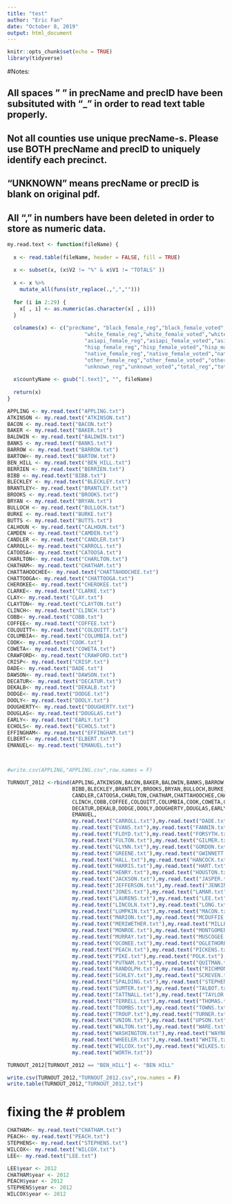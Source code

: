 ---
title: "test"
author: "Eric Fan"
date: "October 8, 2019"
output: html_document
---

```{r setup, include=FALSE}
knitr::opts_chunk$set(echo = TRUE)
library(tidyverse)
```

#Notes: 
 
## All spaces " " in precName and precID have been subsituted with "_" in order to read text table properly.
## Not all counties use unique precName-s. Please use BOTH precName and precID to uniquely identify each precinct. 
## "UNKNOWN" means precName or precID is blank on original pdf.
## All "," in numbers have been deleted in order to store as numeric data.


```{r}
my.read.text <- function(fileName) {
  
  x <- read.table(fileName, header = FALSE, fill = TRUE)
  
  x <- subset(x, (x$V2 != "%" & x$V1 != "TOTALS" ))
  
  x <- x %>%
    mutate_all(funs(str_replace(.,",","")))
  
  for (i in 2:29) {
    x[ , i] <- as.numeric(as.character(x[ , i]))
  }
  
  colnames(x) <- c("precName", "black_female_reg","black_female_voted","black_male_reg","black_male_voted",
                         "white_female_reg","white_female_voted","white_male_reg","white_male_voted",
                         "asiapi_female_reg","asiapi_female_voted","asiapi_male_reg","asiapi_male_voted",
                         "hisp_female_reg","hisp_female_voted","hisp_male_reg","hisp_male_voted",
                         "native_female_reg","native_female_voted","native_male_reg","native_male_voted",
                         "other_female_reg","other_female_voted","other_male_reg","other_male_voted",
                         "unknown_reg","unknown_voted","total_reg","total_voted", "precID")
  
  x$countyName <- gsub("[.text]", "", fileName)
    
  return(x)
}

```

```{r}
APPLING <- my.read.text("APPLING.txt")
ATKINSON <- my.read.text("ATKINSON.txt")
BACON <- my.read.text("BACON.txt")
BAKER <- my.read.text("BAKER.txt")
BALDWIN <- my.read.text("BALDWIN.txt")
BANKS <- my.read.text("BANKS.txt")
BARROW <- my.read.text("BARROW.txt")
BARTOW<- my.read.text("BARTOW.txt")
BEN_HILL <- my.read.text("BEN_HILL.txt")
BERRIEN <- my.read.text("BERRIEN.txt")
BIBB <- my.read.text("BIBB.txt")
BLECKLEY <- my.read.text("BLECKLEY.txt")
BRANTLEY<- my.read.text("BRANTLEY.txt")
BROOKS <- my.read.text("BROOKS.txt")
BRYAN <- my.read.text("BRYAN.txt")
BULLOCH <- my.read.text("BULLOCH.txt")
BURKE <- my.read.text("BURKE.txt")
BUTTS <- my.read.text("BUTTS.txt")
CALHOUN <- my.read.text("CALHOUN.txt")
CAMDEN <- my.read.text("CAMDEN.txt")
CANDLER <- my.read.text("CANDLER.txt")
CARROLL<- my.read.text("CARROLL.txt")
CATOOSA<- my.read.text("CATOOSA.txt")
CHARLTON<- my.read.text("CHARLTON.txt")
CHATHAM<- my.read.text("CHATHAM.txt")
CHATTAHOOCHEE<- my.read.text("CHATTAHOOCHEE.txt")
CHATTOOGA<- my.read.text("CHATTOOGA.txt")
CHEROKEE<- my.read.text("CHEROKEE.txt")
CLARKE<- my.read.text("CLARKE.txt")
CLAY<- my.read.text("CLAY.txt")
CLAYTON<- my.read.text("CLAYTON.txt")
CLINCH<- my.read.text("CLINCH.txt")
COBB<- my.read.text("COBB.txt")
COFFEE<- my.read.text("COFFEE.txt")
COLQUITT<- my.read.text("COLQUITT.txt")
COLUMBIA<- my.read.text("COLUMBIA.txt")
COOK<- my.read.text("COOK.txt")
COWETA<- my.read.text("COWETA.txt")
CRAWFORD<- my.read.text("CRAWFORD.txt")
CRISP<- my.read.text("CRISP.txt")
DADE<- my.read.text("DADE.txt")
DAWSON<- my.read.text("DAWSON.txt")
DECATUR<- my.read.text("DECATUR.txt")
DEKALB<- my.read.text("DEKALB.txt")
DODGE<- my.read.text("DODGE.txt")
DOOLY<- my.read.text("DOOLY.txt")
DOUGHERTY<- my.read.text("DOUGHERTY.txt")
DOUGLAS<- my.read.text("DOUGLAS.txt")
EARLY<- my.read.text("EARLY.txt")
ECHOLS<- my.read.text("ECHOLS.txt")
EFFINGHAM<- my.read.text("EFFINGHAM.txt")
ELBERT<- my.read.text("ELBERT.txt")
EMANUEL<- my.read.text("EMANUEL.txt")



#write.csv(APPLING,"APPLING.csv",row.names = F)

TURNOUT_2012 <-rbind(APPLING,ATKINSON,BACON,BAKER,BALDWIN,BANKS,BARROW,BARTOW,BEN_HILL,BERRIEN,
                     BIBB,BLECKLEY,BRANTLEY,BROOKS,BRYAN,BULLOCH,BURKE,BUTTS,CALHOUN,CAMDEN,
                     CANDLER,CATOOSA,CHARLTON,CHATHAM,CHATTAHOOCHEE,CHATTOOGA,CHEROKEE,CLARKE,CLAY,CLAYTON,
                     CLINCH,COBB,COFFEE,COLQUITT,COLUMBIA,COOK,COWETA,CRAWFORD,CRISP,DAWSON,
                     DECATUR,DEKALB,DODGE,DOOLY,DOUGHERTY,DOUGLAS,EARLY,ECHOLS,EFFINGHAM,ELBERT,
                     EMANUEL,
                     my.read.text("CARROLL.txt"),my.read.text("DADE.txt"),
                     my.read.text("EVANS.txt"),my.read.text("FANNIN.txt"),my.read.text("FAYETTE.txt"),
                     my.read.text("FLOYD.txt"),my.read.text("FORSYTH.txt"),my.read.text("FRANKLIN.txt"),
                     my.read.text("FULTON.txt"),my.read.text("GILMER.txt"),my.read.text("GLASCOCK.txt"),
                     my.read.text("GLYNN.txt"),my.read.text("GORDON.txt"),my.read.text("GRADY.txt"),
                     my.read.text("GREENE.txt"),my.read.text("GWINNETT.txt"),my.read.text("HABERSHAM.txt"),
                     my.read.text("HALL.txt"),my.read.text("HANCOCK.txt"),my.read.text("HARALSON.txt"),
                     my.read.text("HARRIS.txt"),my.read.text("HART.txt"),my.read.text("HEARD.txt"),
                     my.read.text("HENRY.txt"),my.read.text("HOUSTON.txt"),my.read.text("IRWIN.txt"),
                     my.read.text("JACKSON.txt"),my.read.text("JASPER.txt"),my.read.text("JEFF_DAVIS.txt"),
                     my.read.text("JEFFERSON.txt"),my.read.text("JENKINS.txt"),my.read.text("JOHNSON.txt"),
                     my.read.text("JONES.txt"),my.read.text("LAMAR.txt"),my.read.text("LANIER.txt"),
                     my.read.text("LAURENS.txt"),my.read.text("LEE.txt"),my.read.text("LIBERTY.txt"),
                     my.read.text("LINCOLN.txt"),my.read.text("LONG.txt"),my.read.text("LOWNDES.txt"),
                     my.read.text("LUMPKIN.txt"),my.read.text("MACON.txt"),my.read.text("MADISON.txt"),
                     my.read.text("MARION.txt"),my.read.text("MCDUFFIE.txt"),my.read.text("MCINTOSH.txt"),
                     my.read.text("MERIWETHER.txt"),my.read.text("MILLER.txt"),my.read.text("MITCHELL.txt"),
                     my.read.text("MONROE.txt"),my.read.text("MONTGOMERY.txt"),my.read.text("MORGAN.txt"),
                     my.read.text("MURRAY.txt"),my.read.text("MUSCOGEE.txt"),my.read.text("NEWTON.txt"),
                     my.read.text("OCONEE.txt"),my.read.text("OGLETHORPE.txt"),my.read.text("PAULDING.txt"),
                     my.read.text("PEACH.txt"),my.read.text("PICKENS.txt"),my.read.text("PIERCE.txt"),
                     my.read.text("PIKE.txt"),my.read.text("POLK.txt"),my.read.text("PULASKI.txt"),
                     my.read.text("PUTNAM.txt"),my.read.text("QUITMAN.txt"),my.read.text("RABUN.txt"),
                     my.read.text("RANDOLPH.txt"),my.read.text("RICHMOND.txt"),my.read.text("ROCKDALE.txt"),
                     my.read.text("SCHLEY.txt"),my.read.text("SCREVEN.txt"),my.read.text("SEMINOLE.txt"),
                     my.read.text("SPALDING.txt"),my.read.text("STEPHENS.txt"),my.read.text("STEWART.txt"),
                     my.read.text("SUMTER.txt"),my.read.text("TALBOT.txt"),my.read.text("TALIAFERRO.txt"),
                     my.read.text("TATTNALL.txt"),my.read.text("TAYLOR.txt"),my.read.text("TELFAIR.txt"),
                     my.read.text("TERRELL.txt"),my.read.text("THOMAS.txt"),my.read.text("TIFT.txt"),
                     my.read.text("TOOMBS.txt"),my.read.text("TOWNS.txt"),my.read.text("TREUTLEN.txt"),
                     my.read.text("TROUP.txt"),my.read.text("TURNER.txt"),my.read.text("TWIGGS.txt"),
                     my.read.text("UNION.txt"),my.read.text("UPSON.txt"),my.read.text("WALKER.txt"),
                     my.read.text("WALTON.txt"),my.read.text("WARE.txt"),my.read.text("WARREN.txt"),
                     my.read.text("WASHINGTON.txt"),my.read.text("WAYNE.txt"),my.read.text("WEBSTER.txt"),
                     my.read.text("WHEELER.txt"),my.read.text("WHITE.txt"),my.read.text("WHITFIELD.txt"),
                     my.read.text("WILCOX.txt"),my.read.text("WILKES.txt"),my.read.text("WILKINSON.txt"),
                     my.read.text("WORTH.txt"))

TURNOUT_2012[TURNOUT_2012 == "BEN_HILL"] <- "BEN HILL"

write.csv(TURNOUT_2012,"TURNOUT_2012.csv",row.names = F)
write.table(TURNOUT_2012,"TURNOUT_2012.txt")

```

# fixing the # problem

```{r}
CHATHAM<- my.read.text("CHATHAM.txt")
PEACH<- my.read.text("PEACH.txt")
STEPHENS<- my.read.text("STEPHENS.txt")
WILCOX<- my.read.text("WILCOX.txt")
LEE<- my.read.text("LEE.txt")

LEE$year <- 2012
CHATHAM$year <- 2012
PEACH$year <- 2012
STEPHENS$year <- 2012
WILCOX$year <- 2012
```




